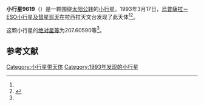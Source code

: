 {{Infobox planet
| bgcolour = #FFFFC0
| name = 9619 Terrygilliam
| symbol = 
| image = 
| caption = 
| discovery = yes
| discovery_ref = 
| discoverer = [[烏普薩拉－ESO小行星及彗星巡天|烏普薩拉－ESO小行星及彗星巡天]]
| discovery_site = [[拉西拉天文台|拉西拉天文台]] 
| discovered = 1993年3月17日
| designations = yes
| mp_name = 
| named_after = 
| alt_names = 1993 FS9/ 1983 QO1 / 4303 T-1
| mp_category = [[主带小行星|主带小行星]]
| orbit_ref = <ref name="a">[http://ssd.jpl.nasa.gov/sbdb.cgi?sstr=9619 9619 Terrygilliam] {{Wayback|url=http://ssd.jpl.nasa.gov/sbdb.cgi?sstr=9619 |date=20201124040110 }}，小行星數據庫瀏覽器（JPL Small-Body Database Browser）－[[美国国家航空航天局|美国国家航空航天局]]喷气推进实验室</ref>
| epoch = 2456400.5 (2013年4月18日更新)
| aphelion = {{convert|2.9756262|AU|km|3|abbr=on|lk=out}}
| perihelion = {{convert|1.7854698|AU|km|3|abbr=on}}
| semimajor = {{convert|2.3805480|AU|km|3|abbr=on}}
| eccentricity = 0.2499753
| period = 1341.571577 [[日|日]]<br />3.67[[儒略年|儒略年]]
| avg_speed = 
| inclination = 6.13312
| asc_node = 135.36742
| mean_anomaly = 
| arg_peri = 207.60590
| satellites = 
| physical_characteristics = yes
| dimensions = 
| mass = 
| density = 
| surface_grav = 
| escape_velocity = 
| sidereal_day = 
| axial_tilt = 
| pole_ecliptic_lat = 
| pole_ecliptic_lon = 
| albedo = 
| temperatures= 
| temp_name1 = 
| mean_temp_1 = 
| max_temp_1 = 
| temp_name2 = 
| max_temp_2 = 
| spectral_type = 
| abs_magnitude = 207.60590
}}

'''小行星9619'''（{{lang-en|9619 Terrygilliam}}）是一颗围绕[[太阳|太阳]][[公转|公转]]的[[小行星|小行星]]。1993年3月17日，[[烏普薩拉－ESO小行星及彗星巡天|烏普薩拉－ESO小行星及彗星巡天]]在拉西拉天文台发现了此天体<ref name="a" /><ref>{{cite news|title=小行星列表|url=http://cfa-www.harvard.edu/iau/lists/NumberedMPs.txt|accessdate=2013-07-08|newspaper=哈佛大学|archive-date=2008-05-17|archive-url=https://web.archive.org/web/20080517010638/http://cfa-www.harvard.edu/iau/lists/NumberedMPs.txt|dead-url=no}}</ref>。

这颗小行星的[[绝对星等|绝对星等]]为207.60590等<ref name="a" />。

==参考文献==
{{reflist}}
{{Minor Planet Number|[[小行星9618|小行星9618]]|[[小行星9620|小行星9620]]}}

{{小天体}}

[[Category:小行星带天体|Category:小行星带天体]]
[[Category:1993年发现的小行星|Category:1993年发现的小行星]]

{{asteroid-stub}}
